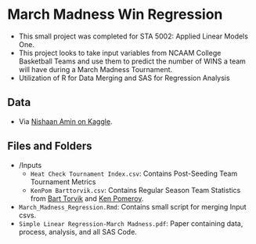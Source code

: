 # March Madness Win Regression

* This small project was completed for STA 5002: Applied Linear Models One.
* This project looks to take input variables from NCAAM College Basketball Teams and use them to predict the number of WINS a team will have during a March Madness Tournament.
* Utilization of R for Data Merging and SAS for Regression Analysis

## Data
* Via [Nishaan Amin on Kaggle](https://www.kaggle.com/datasets/nishaanamin/march-madness-data?select=KenPom+Barttorvik.csv).

## Files and Folders
* /Inputs
  * `Heat Check Tournament Index.csv`: Contains Post-Seeding Team Tournament Metrics
  * `KenPom Barttorvik.csv`: Contains Regular Season Team Statistics from [Bart Torvik](https://www.barttorvik.com/#) and [Ken Pomeroy](https://kenpom.com/).
* `March_Madness_Regression.Rmd`: Contains small script for merging Input csvs.
* `Simple Linear Regression-March Madness.pdf`: Paper containing data, process, analysis, and all SAS Code.
